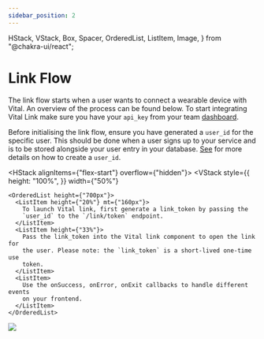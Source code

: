 ```yaml
---
sidebar_position: 2
---
```


  HStack,
  VStack,
  Box,
  Spacer,
  OrderedList,
  ListItem,
  Image,
} from "@chakra-ui/react";

# Link Flow

The link flow starts when a user wants to connect a wearable device with Vital. An overview of the process can be found below.
To start integrating Vital Link make sure you have your `api_key` from your team [dashboard](https://app.tryvital.io).

Before initialising the link flow, ensure you have generated a `user_id` for the specific user. This should be done when a user signs up to your service and is to be stored alongside your user entry in your database. [See](/welcome/quickstart#3-creating-your-first-user) for more details on how to create a `user_id`.

<HStack alignItems={"flex-start"} overflow={"hidden"}>
  <VStack
    style={{
      height: "100%",
    }}
    width={"50%"}
  >
    <OrderedList height={"700px"}>
      <ListItem height={"20%"} mt={"160px"}>
        To launch Vital link, first generate a link_token by passing the
        `user_id` to the `/link/token` endpoint.
      </ListItem>
      <ListItem height={"33%"}>
        Pass the link_token into the Vital link component to open the link for
        the user. Please note: the `link_token` is a short-lived one-time use
        token.
      </ListItem>
      <ListItem>
        Use the onSuccess, onError, onExit callbacks to handle different events
        on your frontend.
      </ListItem>
    </OrderedList>
  </VStack>
  <VStack>
    <Image
      src="https://storage.googleapis.com/vital-assets/link-flow-explainer.png"
      height={"700px"}
    />
  </VStack>
</HStack>

